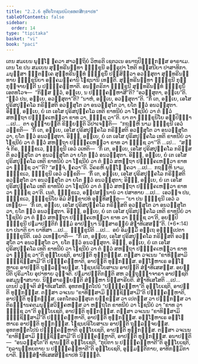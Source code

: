 ```yaml
---
title: "2.2.6 ທຸຕິຍໂຠຊນປຏິຄ຺ຄຫຓສິກ຺ຂາປທ"
tableOfContents: false
sidebar:
  order: 14
type: "tipitaka"
basket: "vi"
book: "paci"
---
```



<DynamicBreadcrumb />

<Division number="704" book="paci">

<Paragraph number="2310" book="paci">
ເຕນ ສມເຍນ ພຸທ຺ໂຘ ຠຄວາ ສາວຕ຺ຖິຍໍ ວິຫຣຕິ ເຊຕວເນ ອນາຖປິຓ຺ຑິກສ຺ສ ອາຣາເມ. ເຕນ ໂຂ ປນ ສມເຍນ ສຸນ຺ທຣີນນ຺ທາ ຠິກ຺ຂຸນີ ອຠິຣູປາ ໂຫຕິ ທສ຺ສນີຍາ ປາສາທິກາ. ມນຸສ຺ສາ ຠຕ຺ຕຄ຺ເຄ ສຸນ຺ທຣີນນ຺ທໍ ຠິກ຺ຂຸນິໍ ປສ຺ສິຕ຺ວາ ອວສ຺ສຸຕາ ສຸນ຺ທຣີນນ຺ທາຍ ຠິກ຺ຂຸນິຍາ ອຄ຺ຄມຄ຺ຄານິ ໂຠຊນານິ ເທນ຺ຕິ. ສຸນ຺ທຣີນນ຺ທາ ຠິກ຺ຂຸນີ ກຸກ຺ກຸຈ຺ຈາຍນ຺ຕີ ນ ປຏິຄ຺ຄຓ຺ຫາຕິ. ອນນ຺ຕຣິກາ ຠິກ຺ຂຸນີ ສຸນ຺ທຣີນນ຺ທໍ ຠິກ຺ຂຸນິໍ ເອຕທໂວຈ—  “ກິສ຺ສ ຕ຺ວໍ, ອຍ຺ເຍ, ນ ປຏິຄ຺ຄຓ຺ຫາສີ”ຕິ? “ອວສ຺ສຸຕາ, ອຍ຺ເຍ”ຕິ. “ຕ຺ວໍ ປນ, ອຍ຺ເຍ, ອວສ຺ສຸຕາ”ຕິ? “ນາຫໍ, ອຍ຺ເຍ, ອວສ຺ສຸຕາ”ຕິ. “ກິໍ ເຕ, ອຍ຺ເຍ, ເອໂສ ປຸຣິສປຸຄ຺ຄໂລ ກຣິສ຺ສຕິ ອວສ຺ສຸໂຕ ວາ ອນວສ຺ສຸໂຕ ວາ, ຍໂຕ ຕ຺ວໍ ອນວສ຺ສຸຕາ. ອິງ຺ຆ, ອຍ຺ເຍ, ຍໍ ເຕ ເອໂສ ປຸຣິສປຸຄ຺ຄໂລ ເທຕິ ຂາທນີຍໍ ວາ ໂຠຊນີຍໍ ວາ ຕໍ ຕ຺ວໍ ສຫຕ຺ຖາ ປຏິຄ຺ຄເຫຕ຺ວາ ຂາທ ວາ, ຠຸຎ຺ຊ ວາ”ຕິ.
</Paragraph>

<Paragraph number="2311" book="paci">
ຍາ ຕາ ຠິກ຺ຂຸນິໂຍ ອປ຺ປິຈ຺ຉາ …ເປ…  ຕາ ອຸຊ຺ຌາຍນ຺ຕິ ຂິຍ຺ຍນ຺ຕິ ວິປາເຈນ຺ຕິ—  “ກຖຎ຺ຫິ ນາມ ຠິກ຺ຂຸນີ ເອວໍ ວກ຺ຂຕິ—  ‘ກິໍ ເຕ, ອຍ຺ເຍ, ເອໂສ ປຸຣິສປຸຄ຺ຄໂລ ກຣິສ຺ສຕິ ອວສ຺ສຸໂຕ ວາ ອນວສ຺ສຸໂຕ ວາ, ຍໂຕ ຕ຺ວໍ ອນວສ຺ສຸຕາ. ອິງ຺ຆ, ອຍ຺ເຍ, ຍໍ ເຕ ເອໂສ ປຸຣິສປຸຄ຺ຄໂລ ເທຕິ ຂາທນີຍໍ ວາ ໂຠຊນີຍໍ ວາ ຕໍ ຕ຺ວໍ ສຫຕ຺ຖາ ປຏິຄ຺ຄເຫຕ຺ວາ ຂາທ ວາ ຠຸຎ຺ຊ ວາ’”ຕິ …ເປ…  “ສຈ຺ຈໍ ກິຣ, ຠິກ຺ຂເວ, ຠິກ຺ຂຸນີ ເອວໍ ວເທຕິ—  ‘ກິໍ ເຕ, ອຍ຺ເຍ, ເອໂສ ປຸຣິສປຸຄ຺ຄໂລ ກຣິສ຺ສຕິ ອວສ຺ສຸໂຕ ວາ ອນວສ຺ສຸໂຕ ວາ ຍໂຕ ຕ຺ວໍ ອນວສ຺ສຸຕາ. ອິງ຺ຆ, ອຍ຺ເຍ, ຍໍ ເຕ ເອໂສ ປຸຣິສປຸຄ຺ຄໂລ ເທຕິ ຂາທນີຍໍ ວາ ໂຠຊນີຍໍ ວາ ຕໍ ຕ຺ວໍ ສຫຕ຺ຖາ ປຏິຄ຺ຄເຫຕ຺ວາ ຂາທ ວາ ຠຸຎ຺ຊ ວາ’”ຕິ? “ສຈ຺ຈໍ, ຠຄວາ”ຕິ. ວິຄຣຫິ ພຸທ຺ໂຘ ຠຄວາ …ເປ…  ກຖຎ຺ຫິ ນາມ, ຠິກ຺ຂເວ, ຠິກ຺ຂຸນີ ເອວໍ ວກ຺ຂຕິ—  ‘ກິໍ ເຕ, ອຍ຺ເຍ, ເອໂສ ປຸຣິສປຸຄ຺ຄໂລ ກຣິສ຺ສຕິ ອວສ຺ສຸໂຕ ວາ ອນວສ຺ສຸໂຕ ວາ ຍໂຕ ຕ຺ວໍ ອນວສ຺ສຸຕາ; ອິງ຺ຆ, ອຍ຺ເຍ, ຍໍ ເຕ ເອໂສ ປຸຣິສປຸຄ຺ຄໂລ ເທຕິ ຂາທນີຍໍ ວາ ໂຠຊນີຍໍ ວາ ຕໍ ຕ຺ວໍ ສຫຕ຺ຖາ ປຏິຄ຺ຄເຫຕ຺ວາ ຂາທ ວາ ຠຸຎ຺ຊ ວາ’ຕິ. ເນຕໍ, ຠິກ຺ຂເວ, ອປ຺ປສນ຺ນານໍ ວາ ປສາທາຍ …ເປ…  ເອວຎ຺ຈ ປນ, ຠິກ຺ຂເວ, ຠິກ຺ຂຸນິໂຍ ອິມໍ ສິກ຺ຂາປທໍ ອຸທ຺ທິສນ຺ຕຸ—
</Paragraph>

</Division>
<Division number="705" book="paci">

<Paragraph number="2312" book="paci">
<Emphasis>“ຍາ ປນ ຠິກ຺ຂຸນີ ເອວໍ ວເທຍ຺ຍ—  ‘ກິໍ ເຕ, ອຍ຺ເຍ, ເອໂສ ປຸຣິສປຸຄ຺ຄໂລ ກຣິສ຺ສຕິ ອວສ຺ສຸໂຕ ວາ ອນວສ຺ສຸໂຕ ວາ, ຍໂຕ ຕ຺ວໍ ອນວສ຺ສຸຕາ. ອິງ຺ຆ, ອຍ຺ເຍ, ຍໍ ເຕ ເອໂສ ປຸຣິສປຸຄ຺ຄໂລ ເທຕິ ຂາທນີຍໍ ວາ ໂຠຊນີຍໍ ວາ ຕໍ ຕ຺ວໍ ສຫຕ຺ຖາ ປຏິຄ຺ຄເຫຕ຺ວາ ຂາທ ວາ ຠຸຎ຺ຊ ວາ’ຕິ, ອຍມ຺ປິ ຠິກ຺ຂຸນີ ປຐມາປຕ຺ຕິກໍ ຘມ຺ມໍ ອາປນ຺ນາ ນິສ຺ສາຣຓີຍໍ ສໍຆາທິເສສນ຺”</Emphasis>ຕິ. (*6*:<Emphasis>14</Emphasis>)
</Paragraph>

</Division>
<Division number="706" book="paci">

<Paragraph number="2313" book="paci">
<Emphasis>ຍາ ປນາ</Emphasis>ຕິ ຍາ ຍາທິສາ …ເປ…  <Emphasis>ຠິກ຺ຂຸນີ</Emphasis>ຕິ …ເປ…  ອຍໍ ອິມສ຺ມິໍ ອຕ຺ເຖ ອຘິປ຺ເປຕາ ຠິກ຺ຂຸນີຕິ.
</Paragraph>

<Paragraph number="2314" book="paci">
<Emphasis>ເອວໍ ວເທຍ຺ຍາ</Emphasis>ຕິ—  “ກິໍ ເຕ, ອຍ຺ເຍ, ເອໂສ ປຸຣິສປຸຄ຺ຄໂລ ກຣິສ຺ສຕິ ອວສ຺ສຸໂຕ ວາ ອນວສ຺ສຸໂຕ ວາ, ຍໂຕ ຕ຺ວໍ ອນວສ຺ສຸຕາ. ອິງ຺ຆ, ອຍ຺ເຍ, ຍໍ ເຕ ເອໂສ ປຸຣິສປຸຄ຺ຄໂລ ເທຕິ ຂາທນີຍໍ ວາ ໂຠຊນີຍໍ ວາ ຕໍ ຕ຺ວໍ ສຫຕ຺ຖາ ປຏິຄ຺ຄເຫຕ຺ວາ ຂາທ ວາ ຠຸຎ຺ຊ ວາ”ຕິ ອຸຍ຺ໂຍເຊຕິ, ອາປຕ຺ຕິ ທຸກ຺ກຏສ຺ສ. ຕສ຺ສາ ວຈເນນ “ຂາທິສ຺ສາມິ ຠຸຎ຺ຊິສ຺ສາມີ”ຕິ ປຏິຄ຺ຄຓ຺ຫາຕິ, ອາປຕ຺ຕິ ທຸກ຺ກຏສ຺ສ. ອຊ຺ໂຌຫາເຣ ອຊ຺ໂຌຫາເຣ ອາປຕ຺ຕິ ຖຸລ຺ລຈ຺ຈຍສ຺ສ. ໂຠຊນປຣິໂຍສາເນ ອາປຕ຺ຕິ ສໍຆາທິເສສສ຺ສ.
</Paragraph>

<Paragraph number="2315" book="paci">
<Emphasis>ອຍມ຺ປີ</Emphasis>ຕິ ປຸຣິມາໂຍ ອຸປາທາຍ ວຸຈ຺ຈຕິ.
</Paragraph>

<Paragraph number="2316" book="paci">
<Emphasis>ປຐມາປຕ຺ຕິກນ຺</Emphasis>ຕິ ສຫ ວຕ຺ຖຸຊ຺ຌາຈາຣາ ອາປຊ຺ຊຕິ ອສມນຸຠາສນາຍ.
</Paragraph>

<Paragraph number="2317" book="paci">
<Emphasis>ນິສ຺ສາຣຓີຍນ຺</Emphasis>ຕິ ສໍຆມ຺ຫາ ນິສ຺ສາຣີຍຕິ.
</Paragraph>

<Paragraph number="2318" book="paci">
<Emphasis>ສໍຆາທິເສໂສ</Emphasis>ຕິ …ເປ…  ເຕນປິ ວຸຈ຺ຈຕິ ສໍຆາທິເສໂສຕິ.
</Paragraph>

<Paragraph number="2319" book="paci">
ອຸທກທນ຺ຕໂປນໍ “ປຏິຄ຺ຄຓ຺ຫາ”ຕິ ອຸຍ຺ໂຍເຊຕິ, ອາປຕ຺ຕິ ທຸກ຺ກຏສ຺ສ. ຕສ຺ສາ ວຈເນນ “ຂາທິສ຺ສາມິ ຠຸຎ຺ຊິສ຺ສາມີ”ຕິ ປຏິຄ຺ຄຓ຺ຫາຕິ, ອາປຕ຺ຕິ ທຸກ຺ກຏສ຺ສ.
</Paragraph>

</Division>
<Division number="707" book="paci">

<Paragraph number="2320" book="paci">
ເອກໂຕອວສ຺ສຸເຕ ຍກ຺ຂສ຺ສ ວາ ເປຕສ຺ສ ວາ ປຓ຺ຑກສ຺ສ ວາ ຕິຣຈ຺ຉານຄຕມນຸສ຺ສວິຄ຺ຄຫສ຺ສ ວາ ຫຕ຺ຖໂຕ ຂາທນີຍໍ ວາ ໂຠຊນີຍໍ ວາ “ຂາທ ວາ ຠຸຎ຺ຊ ວາ”ຕິ ອຸຍ຺ໂຍເຊຕິ, ອາປຕ຺ຕິ ທຸກ຺ກຏສ຺ສ. ຕສ຺ສາ ວຈເນນ “ຂາທິສ຺ສາມິ ຠຸຎ຺ຊິສ຺ສາມີ”ຕິ ປຏິຄ຺ຄຓ຺ຫາຕິ, ອາປຕ຺ຕິ ທຸກ຺ກຏສ຺ສ. ອຊ຺ໂຌຫາເຣ ອຊ຺ໂຌຫາເຣ ອາປຕ຺ຕິ ທຸກ຺ກຏສ຺ສ. ໂຠຊນປຣິໂຍສາເນ ອາປຕ຺ຕິ ຖຸລ຺ລຈ຺ຈຍສ຺ສ. ອຸທກທນ຺ຕໂປນໍ ປຏິຄ຺ຄຓ຺ຫາຕິ ອຸຍ຺ໂຍເຊຕິ, ອາປຕ຺ຕິ ທຸກ຺ກຏສ຺ສ. ຕສ຺ສາ ວຈເນນ “ຂາທິສ຺ສາມິ ຠຸຎ຺ຊິສ຺ສາມີ”ຕິ ປຏິຄ຺ຄຓ຺ຫາຕິ, ອາປຕ຺ຕິ ທຸກ຺ກຏສ຺ສ.
</Paragraph>

</Division>
<Division number="708" book="paci">

<Paragraph number="2321" book="paci">
ອນາປຕ຺ຕິ—  “ອນວສ຺ສຸໂຕ”ຕິ ຊານນ຺ຕີ ອຸຍ຺ໂຍເຊຕິ, “ກຸປິຕາ ນ ປຏິຄ຺ຄຓ຺ຫາຕີ”ຕິ ອຸຍ຺ໂຍເຊຕິ, “ກຸລານຸທ຺ທຍຕາຍ ນ ປຏິຄ຺ຄຓ຺ຫາຕີ”ຕິ ອຸຍ຺ໂຍເຊຕິ, ອຸມ຺ມຕ຺ຕິກາຍ, ອາທິກມ຺ມິກາຍາຕິ.

</Paragraph>
</Division>

<Paragraph number="2322" type="center" book="paci">
ຉຏ຺ຐສໍຆາທິເສສສິກ຺ຂາປທໍ ນິຏ຺ຐິຕໍ.
</Paragraph>